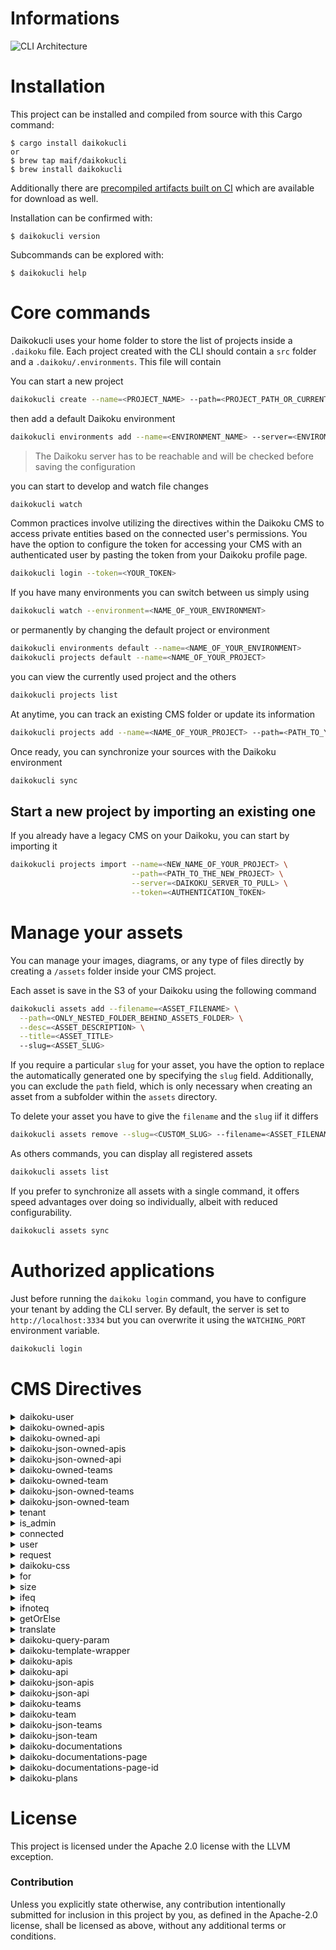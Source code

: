 # Informations




<div style={{textAlign: 'center'}}>
  <img
    src={ArchiImageUrl}
    alt="CLI Architecture"
  />
</div>



# Installation

This project can be installed and compiled from source with this Cargo command:

```
$ cargo install daikokucli
or
$ brew tap maif/daikokucli
$ brew install daikokucli
```

Additionally there are [precompiled artifacts built on CI][artifacts] which are
available for download as well.

[artifacts]: https://github.com/MAIF/daikoku/releases

Installation can be confirmed with:

```
$ daikokucli version
```

Subcommands can be explored with:

```
$ daikokucli help
```

# Core commands

Daikokucli uses your home folder to store the list of projects inside a `.daikoku` file. Each project created with the CLI should contain a `src` folder and a `.daikoku/.environments`. This file will contain

You can start a new project 

```sh
daikokucli create --name=<PROJECT_NAME> --path=<PROJECT_PATH_OR_CURRENT_FOLDER>
``` 

then add a default Daikoku environment  

```sh
daikokucli environments add --name=<ENVIRONMENT_NAME> --server=<ENVIROMNENT_SERVER>
``` 

> The Daikoku server has to be reachable and will be checked before saving the configuration

you can start to develop and watch file changes

```sh
daikokucli watch
``` 

Common practices involve utilizing the directives within the Daikoku CMS to access private entities based on the connected user's permissions. You have the option to configure the token for accessing your CMS with an authenticated user by pasting the token from your Daikoku profile page.

```sh
daikokucli login --token=<YOUR_TOKEN>
```

If you have many environments you can switch between us simply using

```sh
daikokucli watch --environment=<NAME_OF_YOUR_ENVIRONMENT>
``` 

or permanently by changing the default project or environment

```sh
daikokucli environments default --name=<NAME_OF_YOUR_ENVIRONMENT>
daikokucli projects default --name=<NAME_OF_YOUR_PROJECT>
``` 

you can view the currently used project and the others
```sh
daikokucli projects list
``` 

At anytime, you can track an existing CMS folder or update its information
```sh
daikokucli projects add --name=<NAME_OF_YOUR_PROJECT> --path=<PATH_TO_YOUR_PROJECT> --overwrite=<true|false>
``` 

Once ready, you can synchronize your sources with the Daikoku environment
```sh
daikokucli sync
```

## Start a new project by importing an existing one

If you already have a legacy CMS on your Daikoku, you can start by importing it 
```sh
daikokucli projects import --name=<NEW_NAME_OF_YOUR_PROJECT> \
                           --path=<PATH_TO_THE_NEW_PROJECT> \
                           --server=<DAIKOKU_SERVER_TO_PULL> \
                           --token=<AUTHENTICATION_TOKEN>
```

# Manage your assets

You can manage your images, diagrams, or any type of files directly by creating a `/assets` folder inside your CMS project.

Each asset is save in the S3 of your Daikoku using the following command
```sh
daikokucli assets add --filename=<ASSET_FILENAME> \
  --path=<ONLY_NESTED_FOLDER_BEHIND_ASSETS_FOLDER> \
  --desc=<ASSET_DESCRIPTION> \
  --title=<ASSET_TITLE>
  --slug=<ASSET_SLUG>
```

If you require a particular `slug` for your asset, you have the option to replace the automatically generated one by specifying the `slug` field. Additionally, you can exclude the `path` field, which is only necessary when creating an asset from a subfolder within the `assets` directory.

To delete your asset you have to give the `filename` and the `slug` iif it differs

```sh
daikokucli assets remove --slug=<CUSTOM_SLUG> --filename=<ASSET_FILENAME>
```

As others commands, you can display all registered assets 
```sh
daikokucli assets list
```

If you prefer to synchronize all assets with a single command, it offers speed advantages over doing so individually, albeit with reduced configurability.
```sh
daikokucli assets sync
```

# Authorized applications

Just before running the `daikoku login` command, you have to configure your tenant by adding the CLI server. By default, the server is set to `http://localhost:3334` but you can overwrite it using the `WATCHING_PORT` environment variable.

```sh
daikokucli login
```

# CMS Directives

<details>
  <summary>
  daikoku-user
  </summary>
  Parameters
  <ul>
    <li>string user id</li>
  </ul>
  
  ```html
  {{#daikoku-user "{{userId}}"}}
    <div>
      <span>{{user.name}}</span>
      <img src="{{user.picture}}" />
    </div>
  {{/daikoku-user}}
  ```
</details>


<details>
  <summary>
  daikoku-owned-apis
  </summary>
  Parameters
  <ul>
    <li>visibility: can be Private | Public | All</li>
  </ul>
  
  ```html
  {{#daikoku-owned-apis visibility="Private"}}
    <span>Mon api : {{api.name}}</span>
  {{/daikoku-owned-apis}}
  ```
</details>

<details>
  <summary>
  daikoku-owned-api
  </summary>
  Parameters
  <ul>
    <li>String API id</li>
    <li>The API version is optional, but it defaults to 1.0.0 when not specified.</li>
  </ul>
      
  ```html
  {{#daikoku-owned-api "{{apiId}}" version="1.0.0"}}
    <span>Mon api : {{api.name}}</span>
  {{/daikoku-owned-api}}
  ```
</details>

<details>
  <summary>
  daikoku-json-owned-apis
  </summary>
  Parameters
  <ul>
    <li>Visibility : Private, Public or All</li>
  </ul>

  ```html
  {{#daikoku-json-owned-apis visibility="Private"}}

  {{/daikoku-json-owned-apis}}
  ```
</details>
  
<details>
  <summary>
  daikoku-json-owned-api
  </summary>
  Parameters
  <ul>
    <li>The API id, string value expected</li>
    <li>The API version is optional, but it defaults to 1.0.0 when not specified.</li>
  </ul>

  ```html
  {{#daikoku-json-owned-api "{{apiId}}" version="1.0.0"}}
  {{/daikoku-json-owned-api}}
  ```
</details>

<details>
  <summary>
  daikoku-owned-teams
  </summary>

  ```html
  {{#daikoku-owned-teams}}
    <span>Ma team : {{team.name}}
  {{/daikoku-owned-teams}}
  ```
</details>

<details>
  <summary>
  daikoku-owned-team
  </summary>
  Parameters
  <ul>
    <li>The team ID, string value expected </li>
  </ul>
  
  ```html
  {{#daikoku-owned-team "{{teamId}}"}}
    <span>Mon team : {{team.name}}</span>
  {{/daikoku-owned-team}}
  ```
</details>


<details>
  <summary>
  daikoku-json-owned-teams
  </summary>

  ```html
  {{daikoku-json-owned-teams}}
  ```
</details>

<details>
  <summary>
  daikoku-json-owned-team
  </summary>
  Parameters
  <ul>
    <li>The Team ID, String value expected</li>
  </ul>

  ```html
  {{#daikoku-json-owned-team "{{teamId}}"}}

  {{/daikoku-json-owned-team}}
  ```
</details>

<details>
  <summary>
  tenant
  </summary>

  ```html
  {{tenant.name}}     <li>{{tenant.style.description}}
  ```
</details>

<details>
  <summary>
  is_admin
  </summary>
        
  ```html
  {{is_admin}}
  ```
</details>
    
<details>
  <summary>
  connected
  </summary>
        
  ```html
  {{connected}}
  ```
</details>

<details>
  <summary>
  user
  </summary>

  When you have an user returned from directive, you can use the following fields
      
    - `name`
    - `email`
    - `_id`
    - `_humandReadableId`
    - `picture`
    - `isDaikokuAdmin`
    - `starredApis`

  ```html
  <div>
    {{user.name}} - {{user.email}}
  </div>
  ```
</details>

<details>
  <summary>
  request
  </summary>
  
  ```html
  <div>
    {{request.path}} - {{request.method}} - {{request.headers}}
  </div>
  ```
</details>

<details>
  <summary>
  daikoku-css
  </summary>
  
  ```html
  <div>
    {{daikoku-css}}
  </div>
  ```
</details>

<details>
  <summary>
  for
  </summary>
  Parameters
  <ul>
    <li>the fieldname used in the helper content</li>
  </ul>
        
  ```
  {{#for '{{team.users}}' field='myuser' }}
    {{myuser.userId}}
  {{/for}}
  ```
</details>

<details>
  <summary>
  size
  </summary>
        
  ```html
  {{size '{{team.users}}'}}
  ```
</details>

<details>
  <summary>
  ifeq
  </summary>

  ```html
  {{#ifeq "{{plan.type}}" "FreeWithoutQuotas"}}
    You'll pay nothing and do whatever you want
  {{/ifeq}}
  ```
</details>

<details>
  <summary>
  ifnoteq
  </summary>
      
  ```html
  {{#ifnoteq "{{plan.type}}" "FreeWithoutQuotas"}}
    You'll pay nothing and do whatever you want
  {{/ifnoteq}}
  ```
</details>

<details>
  <summary>
  getOrElse
  </summary>
        
  ```html
  {{getOrElse "{{plan.customName}}" "Un plan"}}
  ```
</details>

<details>
  <summary>
  translate
  </summary>

  ```html
  {{translate 'Logout'}}
  ```
</details>

<details>
  <summary>
  daikoku-query-param
  </summary>
  Parameters
  <ul>
    <li>the name of the query param</li>
  </ul>

  ```html        
  {{daikoku-query-param 'my-query-param'}}
  ```
</details>


<details>
  <summary>
  daikoku-template-wrapper
  </summary>
  Parameters
  <ul>
    <li>Block path</li>
    <li>List of key=value usable in content</li>
  </ul>

  ```html
  {{#daikoku-template-wrapper '<wrapper-id>' <named-parameter>="<value>" }} 
    
  {{/daikoku-template-wrapper}}"
  ```
</details>


<details>
  <summary>
  daikoku-apis
  </summary>

  ```html
  {{#daikoku-apis}}
    <span>Api : {{api.name}}</span>
  {{/daikoku-apis}}
  ```
</details>

<details>
  <summary>
  daikoku-api
  </summary>
  Parameters
  <ul>
    <li>API id, String value expected</li>
  </ul>

  ```html
  {{#daikoku-api "{{apiId}}" version="1.0.0"}}
    <span>Mon api : {{api.name}}</span>
  {{/daikoku-api}}"
  ```
</details>

<details>
  <summary>
  daikoku-json-apis
  </summary>

  ```html
  {{daikoku-json-apis}}
  ```
</details>

<details>
  <summary>
  daikoku-json-api
  </summary>
  Parameters
  <ul>
    <li>API Id, String value expected</li>
  </ul>

  ```html
  {{#daikoku-json-api "{{apiId}}" version="1.0.0"}}

  {{/daikoku-json-api}}
  ```
</details>

<details>
  <summary>
  daikoku-teams
  </summary>

  ```html
  {{#daikoku-teams}}
    <span>Team : {{team.name}}</span>
  {{/daikoku-teams}}
  ```
</details>

<details>
  <summary>
  daikoku-team
  </summary>
  Parameters
  <ul>
    <li>Team Id, String value expected</li>
  </ul>
        
  ```html
  {{#daikoku-team "{{<teamId>}}"}}
    <span>My team : {{team.name}}</span>
  {{/daikoku-team}}
  ```
</details>


<details>
  <summary>
  daikoku-json-teams
  </summary>

  ```html
  {{daikoku-json-teams}}
  ```
</details>

<details>
  <summary>
  daikoku-json-team
  </summary>
  Parameters
  <ul>
    <li>Team Id, String value expected</li>
  </ul>
        
  ```html
  {{#daikoku-json-team "{{<teamId>}}"}}

  {{/daikoku-json-team}}
  ```

</details>

<details>
  <summary>
  daikoku-documentations
  </summary>
  Parameters
  <ul>
    <li>API id, String value expected</li>
  </ul>
        
  ```html
  {{#daikoku-documentations "{{<apiId>}}"}}
    <span>{{documentation.title}}</span>
  {{/daikoku-documentations}}
  ```
</details>

<details>
  <summary>
  daikoku-documentations-page
  </summary>
  Parameters
  <ul>
    <li>API ID, String value expected</li>
    <li>Page ID as String value</li>
  </ul>
        
  ```html
  {{#daikoku-documentations-page "<apiId>" page="<pageId>"}}
    {{documentation.content}}
  {{/daikoku-documentations-page}}
  ```
</details>

<details>
  <summary>
  daikoku-documentations-page-id
  </summary>
  Parameters
  <ul>
    <li>Team ID, String value expected</li>
    <li>The named page parameter corresponding to the id of the expected page</li>
  </ul>

  ```html
  {{#daikoku-documentations-page-id "<apiId>" page="<pageId>"}}
    {{content}}
  {{/daikoku-documentations-page-id}}"
  ```
</details>

<details>
  <summary>
  daikoku-plans
  </summary>
  Parameters
  <ul>
    <li>API ID</li>
  </ul>

  ```html
  {{#daikoku-plans "<apiId>"}}
    <span>{{plan.type}}</span>
  {{/daikoku-plans}}
  ```
</details>

# License

This project is licensed under the Apache 2.0 license with the LLVM exception.

### Contribution

Unless you explicitly state otherwise, any contribution intentionally submitted
for inclusion in this project by you, as defined in the Apache-2.0 license,
shall be licensed as above, without any additional terms or conditions.